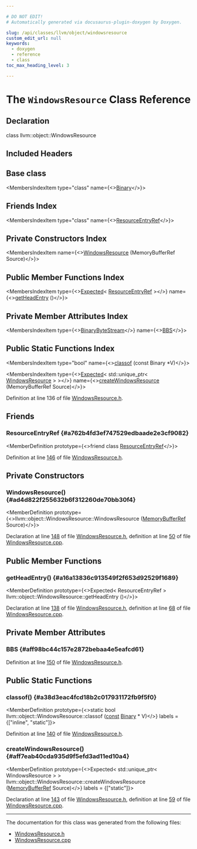 ```yaml
---

# DO NOT EDIT!
# Automatically generated via docusaurus-plugin-doxygen by Doxygen.

slug: /api/classes/llvm/object/windowsresource
custom_edit_url: null
keywords:
  - doxygen
  - reference
  - class
toc_max_heading_level: 3

---
```





# The `WindowsResource` Class Reference

<DoxygenPage pluginConfig={pluginConfig}>



## Declaration

<CodeBlock>class llvm::object::WindowsResource</CodeBlock>

## Included Headers

<IncludesList>
<IncludesListItem
  filePath="llvm/Object/WindowsResource.h"
  permalink="/docs/api/files/include/include/llvm/include/llvm/object/windowsresource-h"
  isLocal="true" />
</IncludesList>

## Base class

<MembersIndex>

<MembersIndexItem
  type="class"
  name={<><a href="/docs/api/classes/llvm/object/binary">Binary</a></>}>
</MembersIndexItem>

</MembersIndex>

## Friends Index

<MembersIndex>

<MembersIndexItem
  type="class"
  name={<><a href="#a762b4fd3ef747529edbaade2e3cf9082">ResourceEntryRef</a></>}>
</MembersIndexItem>

</MembersIndex>

## Private Constructors Index

<MembersIndex>

<MembersIndexItem
  name={<><a href="#ad4d822f255632b6f312260de70bb30f4">WindowsResource</a> (MemoryBufferRef Source)</>}>
</MembersIndexItem>

</MembersIndex>

## Public Member Functions Index

<MembersIndex>

<MembersIndexItem
  type={<><a href="/docs/api/classes/llvm/expected">Expected</a>&lt; <a href="/docs/api/classes/llvm/object/resourceentryref">ResourceEntryRef</a> &gt;</>}
  name={<><a href="#a16a13836c913549f2f653d92529f1689">getHeadEntry</a> ()</>}>
</MembersIndexItem>

</MembersIndex>

## Private Member Attributes Index

<MembersIndex>

<MembersIndexItem
  type={<><a href="/docs/api/classes/llvm/binarybytestream">BinaryByteStream</a></>}
  name={<><a href="#aff98bc44c157e2872bebaa4e5eafcd61">BBS</a></>}>
</MembersIndexItem>

</MembersIndex>

## Public Static Functions Index

<MembersIndex>

<MembersIndexItem
  type="bool"
  name={<><a href="#a38d3eac4fcd18b2c017931172fb9f5f0">classof</a> (const Binary &#42;V)</>}>
</MembersIndexItem>

<MembersIndexItem
  type={<><a href="/docs/api/classes/llvm/expected">Expected</a>&lt; std::unique&#95;ptr&lt; <a href="/docs/api/classes/llvm/object/windowsresource">WindowsResource</a> &gt; &gt;</>}
  name={<><a href="#aff7eab40cda935d9f5efd3ad11ed10a4">createWindowsResource</a> (MemoryBufferRef Source)</>}>
</MembersIndexItem>

</MembersIndex>


Definition at line 136 of file <a href="/docs/api/files/include/include/llvm/include/llvm/object/windowsresource-h">WindowsResource.h</a>.

<SectionDefinition>

## Friends

### ResourceEntryRef {#a762b4fd3ef747529edbaade2e3cf9082}

<MemberDefinition
  prototype={<>friend class <a href="/docs/api/classes/llvm/object/resourceentryref">ResourceEntryRef</a></>}>

Definition at line <a href="/docs/api/files/include/include/llvm/include/llvm/object/windowsresource-h/#l00146">146</a> of file <a href="/docs/api/files/include/include/llvm/include/llvm/object/windowsresource-h">WindowsResource.h</a>.
</MemberDefinition>

</SectionDefinition>

<SectionDefinition>

## Private Constructors

### WindowsResource() {#ad4d822f255632b6f312260de70bb30f4}

<MemberDefinition
  prototype={<>llvm::object::WindowsResource::WindowsResource (<a href="/docs/api/classes/llvm/memorybufferref">MemoryBufferRef</a> Source)</>}>

Declaration at line <a href="/docs/api/files/include/include/llvm/include/llvm/object/windowsresource-h/#l00148">148</a> of file <a href="/docs/api/files/include/include/llvm/include/llvm/object/windowsresource-h">WindowsResource.h</a>, definition at line <a href="/docs/api/files/lib/lib/object/windowsresource-cpp/#l00050">50</a> of file <a href="/docs/api/files/lib/lib/object/windowsresource-cpp">WindowsResource.cpp</a>.
</MemberDefinition>

</SectionDefinition>

<SectionDefinition>

## Public Member Functions

### getHeadEntry() {#a16a13836c913549f2f653d92529f1689}

<MemberDefinition
  prototype={<>Expected&lt; ResourceEntryRef &gt; llvm::object::WindowsResource::getHeadEntry ()</>}>

Declaration at line <a href="/docs/api/files/include/include/llvm/include/llvm/object/windowsresource-h/#l00138">138</a> of file <a href="/docs/api/files/include/include/llvm/include/llvm/object/windowsresource-h">WindowsResource.h</a>, definition at line <a href="/docs/api/files/lib/lib/object/windowsresource-cpp/#l00068">68</a> of file <a href="/docs/api/files/lib/lib/object/windowsresource-cpp">WindowsResource.cpp</a>.
</MemberDefinition>

</SectionDefinition>

<SectionDefinition>

## Private Member Attributes

### BBS {#aff98bc44c157e2872bebaa4e5eafcd61}

<MemberDefinition
  prototype="BinaryByteStream llvm::object::WindowsResource::BBS">

Definition at line <a href="/docs/api/files/include/include/llvm/include/llvm/object/windowsresource-h/#l00150">150</a> of file <a href="/docs/api/files/include/include/llvm/include/llvm/object/windowsresource-h">WindowsResource.h</a>.
</MemberDefinition>

</SectionDefinition>

<SectionDefinition>

## Public Static Functions

### classof() {#a38d3eac4fcd18b2c017931172fb9f5f0}

<MemberDefinition
  prototype={<>static bool llvm::object::WindowsResource::classof (<a href="/docs/api/files/lib/lib/target/lib/target/aarch64/aarch64promoteconstant-cpp/#a90f8350fecae261c25be85d38b451bff">const</a> <a href="/docs/api/classes/llvm/object/binary">Binary</a> &#42; V)</>}
  labels = {["inline", "static"]}>

Definition at line <a href="/docs/api/files/include/include/llvm/include/llvm/object/windowsresource-h/#l00140">140</a> of file <a href="/docs/api/files/include/include/llvm/include/llvm/object/windowsresource-h">WindowsResource.h</a>.
</MemberDefinition>

### createWindowsResource() {#aff7eab40cda935d9f5efd3ad11ed10a4}

<MemberDefinition
  prototype={<>Expected&lt; std::unique&#95;ptr&lt; WindowsResource &gt; &gt; llvm::object::WindowsResource::createWindowsResource (<a href="/docs/api/classes/llvm/memorybufferref">MemoryBufferRef</a> Source)</>}
  labels = {["static"]}>

Declaration at line <a href="/docs/api/files/include/include/llvm/include/llvm/object/windowsresource-h/#l00143">143</a> of file <a href="/docs/api/files/include/include/llvm/include/llvm/object/windowsresource-h">WindowsResource.h</a>, definition at line <a href="/docs/api/files/lib/lib/object/windowsresource-cpp/#l00059">59</a> of file <a href="/docs/api/files/lib/lib/object/windowsresource-cpp">WindowsResource.cpp</a>.
</MemberDefinition>

</SectionDefinition>

<hr/>

The documentation for this class was generated from the following files:

<ul>
<li><a href="/docs/api/files/include/include/llvm/include/llvm/object/windowsresource-h">WindowsResource.h</a></li>
<li><a href="/docs/api/files/lib/lib/object/windowsresource-cpp">WindowsResource.cpp</a></li>
</ul>

</DoxygenPage>
